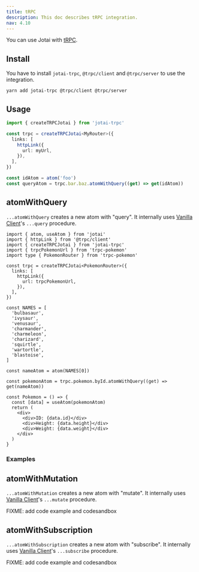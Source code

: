 ```yaml
---
title: tRPC
description: This doc describes tRPC integration.
nav: 4.10
---
```


You can use Jotai with [tRPC](https://trpc.io).

## Install

You have to install `jotai-trpc`, `@trpc/client` and `@trpc/server` to use the integration.

```
yarn add jotai-trpc @trpc/client @trpc/server
```

## Usage

```ts
import { createTRPCJotai } from 'jotai-trpc'

const trpc = createTRPCJotai<MyRouter>({
  links: [
    httpLink({
      url: myUrl,
    }),
  ],
})

const idAtom = atom('foo')
const queryAtom = trpc.bar.baz.atomWithQuery((get) => get(idAtom))
```

## atomWithQuery

`...atomWithQuery` creates a new atom with "query". It internally uses [Vanilla Client](https://trpc.io/docs/vanilla)'s `...query` procedure.

```tsx
import { atom, useAtom } from 'jotai'
import { httpLink } from '@trpc/client'
import { createTRPCJotai } from 'jotai-trpc'
import { trpcPokemonUrl } from 'trpc-pokemon'
import type { PokemonRouter } from 'trpc-pokemon'

const trpc = createTRPCJotai<PokemonRouter>({
  links: [
    httpLink({
      url: trpcPokemonUrl,
    }),
  ],
})

const NAMES = [
  'bulbasaur',
  'ivysaur',
  'venusaur',
  'charmander',
  'charmeleon',
  'charizard',
  'squirtle',
  'wartortle',
  'blastoise',
]

const nameAtom = atom(NAMES[0])

const pokemonAtom = trpc.pokemon.byId.atomWithQuery((get) => get(nameAtom))

const Pokemon = () => {
  const [data] = useAtom(pokemonAtom)
  return (
    <div>
      <div>ID: {data.id}</div>
      <div>Height: {data.height}</div>
      <div>Weight: {data.weight}</div>
    </div>
  )
}
```

### Examples

<CodeSandbox id="j1vhcg" />

## atomWithMutation

`...atomWithMutation` creates a new atom with "mutate". It internally uses [Vanilla Client](https://trpc.io/docs/vanilla)'s `...mutate` procedure.

FIXME: add code example and codesandbox

## atomWithSubscription

`...atomWithSubscription` creates a new atom with "subscribe". It internally uses [Vanilla Client](https://trpc.io/docs/vanilla)'s `...subscribe` procedure.

FIXME: add code example and codesandbox
